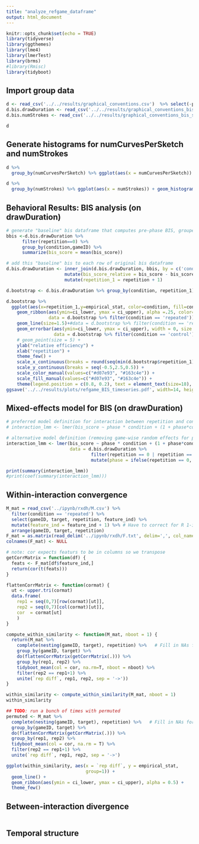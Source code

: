 ```yaml
---
title: "analyze_refgame_dataframe"
output: html_document
---
```


```r
knitr::opts_chunk$set(echo = TRUE)
library(tidyverse)
library(ggthemes)
library(lme4)
library(lmerTest)
library(brms)
#library(Rmisc)
library(tidyboot)
```

## Import group data

```r
d <- read_csv('../../results/graphical_conventions.csv')  %>% select(-png)
d.bis.drawDuration <- read_csv('../../results/graphical_conventions_bis_score_drawDuration.csv')  %>% select(-X1)
d.bis.numStrokes <- read_csv('../../results/graphical_conventions_bis_score_numStrokes.csv') %>% select(-X1)
```

```r
d
```

## Generate histograms for numCurvesPerSketch and numStrokes 

```r
d %>% 
  group_by(numCurvesPerSketch) %>% ggplot(aes(x = numCurvesPerSketch)) + geom_histogram()
```

```r
d %>% 
  group_by(numStrokes) %>% ggplot(aes(x = numStrokes)) + geom_histogram()
```

## Behavioral Results: BIS analysis (on drawDuration)

```r
# generate "baseline" bis dataframe that computes pre-phase BIS, grouped by condition and gameID
bbis <-d.bis.drawDuration %>%
      filter(repetition==0) %>%
      group_by(condition,gameID) %>%
      summarize(bis_score = mean(bis_score))

# add this "baseline" bis to each row of original bis dataframe
d.bis.drawDuration <- inner_join(d.bis.drawDuration, bbis, by = c('condition','gameID'), suffix = c("","_baseline")) %>%
                      mutate(bis_score_relative = bis_score - bis_score_baseline) %>%
                      mutate(repetition_1 = repetition + 1)
```

```r
d.bootstrap <- d.bis.drawDuration %>% group_by(condition, repetition_1) %>% tidyboot_mean(column=bis_score_relative)

d.bootstrap %>%
  ggplot(aes(x=repetition_1,y=empirical_stat, color=condition, fill=condition)) + 
    geom_ribbon(aes(ymin=ci_lower, ymax = ci_upper), alpha =.25, color=NA,
                data = d.bootstrap %>% filter(condition == 'repeated')) + # position = dodge, 
    geom_line(size=1.5)+#data = d.bootstrap %>% filter(condition == 'repeated')) + 
    geom_errorbar(aes(ymin=ci_lower, ymax = ci_upper), width = 0, size = 1.5,
                  data = d.bootstrap %>% filter(condition == 'control')) + 
    # geom_point(size = 5) + 
    ylab("relative efficiency") +
    xlab("repetition") +
    theme_few() +
    scale_x_continuous(breaks = round(seq(min(d.bootstrap$repetition_1), max(d.bootstrap$repetition_1), by =1),1)) + 
    scale_y_continuous(breaks = seq(-0.5,2.5,0.5)) +
    scale_color_manual(values=c("#d07e93", "#163c4e")) + 
    scale_fill_manual(values=c("#d07e93", "#163c4e")) + 
    theme(legend.position = c(0.8, 0.2), text = element_text(size=18), element_line(size=1), element_rect(size=2, color="#00000"))
ggsave('../../results/plots/refgame_BIS_timeseries.pdf', width=14, height = 10, units='cm')

```

## Mixed-effects model for BIS (on drawDuration)

```r
# preferred model definition for interaction between repetition and condition for bis -- has right syntax but doesn't converge
# interaction_lmm <- lmer(bis_score ~ phase * condition + (1 + phase*condition | target) + (1 + phase*condition | gameID)

# alternative model definition (removing game-wise random effects for phase*condition interaction)
interaction_lmm <- lmer(bis_score ~ phase * condition + (1 + phase*condition | target), 
                        data = d.bis.drawDuration %>%
                                filter(repetition == 0 | repetition == 7) %>% 
                                mutate(phase = ifelse(repetition == 0, 'pre', 'post'))) 

print(summary(interaction_lmm))
#print(coef(summary(interaction_lmm)))
```

## Within-interaction convergence

```r
M_mat = read_csv('../ipynb/rxdh/M.csv') %>%
  filter(condition == 'repeated') %>%
  select(gameID, target, repetition, feature_ind) %>%
  mutate(feature_ind = feature_ind + 1) %>% # Have to correct for R 1-indexing...
  arrange(gameID, target, repetition) 
F_mat = as.matrix(read_delim('../ipynb/rxdh/F.txt', delim=',', col_names=F))
colnames(F_mat) <- NULL
```

```r
# note: cor expects featurs to be in columns so we transpose
getCorrMatrix = function(df) {
  feats <- F_mat[df$feature_ind,]
  return(cor(t(feats)))
}

flattenCorrMatrix <- function(cormat) {
  ut <- upper.tri(cormat)
  data.frame(
    rep1 = seq(0,7)[row(cormat)[ut]],
    rep2 = seq(0,7)[col(cormat)[ut]],
    cor  = cormat[ut]
    )
}

compute_within_similarity <- function(M_mat, nboot = 1) {
  return(M_mat %>%
    complete(nesting(gameID, target), repetition) %>%   # Fill in NAs for missing repetitions
    group_by(gameID, target) %>%
    do(flattenCorrMatrix(getCorrMatrix(.))) %>%
    group_by(rep1, rep2) %>%
    tidyboot_mean(col = cor, na.rm=T, nboot = nboot) %>%
    filter(rep2 == rep1+1) %>%
    unite(`rep diff`, rep1, rep2, sep = '->'))
}

within_similarity <- compute_within_similarity(M_mat, nboot = 1)
within_similarity
```

```r
## TODO: run a bunch of times with permuted
permuted <- M_mat %>%
  complete(nesting(gameID, target), repetition) %>%   # Fill in NAs for missing repetitions
  group_by(gameID, target) %>%
  do(flattenCorrMatrix(getCorrMatrix(.))) %>%
  group_by(rep1, rep2) %>%
  tidyboot_mean(col = cor, na.rm = T) %>%
  filter(rep2 == rep1+1) %>%
  unite(`rep diff`, rep1, rep2, sep = '->')

```

```r
ggplot(within_similarity, aes(x = `rep diff`, y = empirical_stat,
                              group=1)) +
  geom_line() +
  geom_ribbon(aes(ymin = ci_lower, ymax = ci_upper), alpha = 0.5) +
  theme_few()
```

## Between-interaction divergence 

```r


```

## Temporal structure 

```r


```

